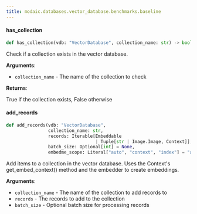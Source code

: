 ```yaml
---
title: modaic.databases.vector_database.benchmarks.baseline
---
```


#### has\_collection

```python
def has_collection(vdb: "VectorDatabase", collection_name: str) -> bool
```

Check if a collection exists in the vector database.

**Arguments**:

- `collection_name` - The name of the collection to check
  

**Returns**:

  True if the collection exists, False otherwise

#### add\_records

```python
def add_records(vdb: "VectorDatabase",
                collection_name: str,
                records: Iterable[Embeddable
                                  | Tuple[str | Image.Image, Context]],
                batch_size: Optional[int] = None,
                embedme_scope: Literal["auto", "context", "index"] = "auto")
```

Add items to a collection in the vector database.
Uses the Context's get_embed_context() method and the embedder to create embeddings.

**Arguments**:

- `collection_name` - The name of the collection to add records to
- `records` - The records to add to the collection
- `batch_size` - Optional batch size for processing records

